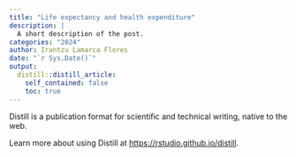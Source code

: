 ```yaml
---
title: "Life expectancy and health expenditure"
description: |
  A short description of the post.
categories: "2024"
author: Irantzu Lamarca Flores
date: "`r Sys.Date()`"
output:
  distill::distill_article:
    self_contained: false
    toc: true
---
```



Distill is a publication format for scientific and technical writing, native to the web.

Learn more about using Distill at <https://rstudio.github.io/distill>.


